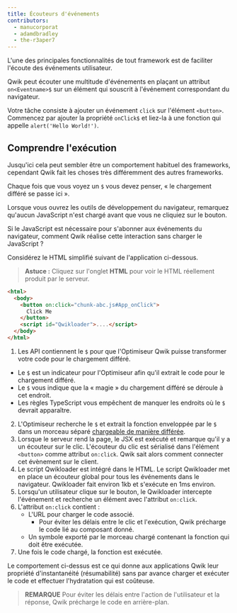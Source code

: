 ```yaml
---
title: Écouteurs d'événements
contributors:
  - manucorporat
  - adamdbradley
  - the-r3aper7
---
```


L'une des principales fonctionnalités de tout framework est de faciliter l'écoute des événements utilisateur.

Qwik peut écouter une multitude d'événements en plaçant un attribut `on<Eventname>$` sur un élément qui souscrit à l'événement correspondant du navigateur.

Votre tâche consiste à ajouter un événement `click` sur l'élément `<button>`. Commencez par ajouter la propriété `onClick$` et liez-la à une fonction qui appelle `alert('Hello World!')`.

## Comprendre l'exécution

Jusqu'ici cela peut sembler être un comportement habituel des frameworks, cependant Qwik fait les choses très différemment des autres frameworks.

Chaque fois que vous voyez un `$` vous devez penser, « le chargement différé se passe ici ».

Lorsque vous ouvrez les outils de développement du navigateur, remarquez qu'aucun JavaScript n'est chargé avant que vous ne cliquiez sur le bouton.

Si le JavaScript est nécessaire pour s'abonner aux événements du navigateur, comment Qwik réalise cette interaction sans charger le JavaScript ?

Considérez le HTML simplifié suivant de l'application ci-dessous.

> **Astuce :** Cliquez sur l'onglet **HTML** pour voir le HTML réellement produit par le serveur.

```HTML
<html>
  <body>
    <button on:click="chunk-abc.js#App_onClick">
      Click Me
    </button>
    <script id="Qwikloader">....</script>
  </body>
</html>
```

1. Les API contiennent le `$` pour que l'Optimiseur Qwik puisse transformer votre code pour le chargement différé.

- Le `$` est un indicateur pour l'Optimiseur afin qu'il extrait le code pour le chargement différé.
- Le `$` vous indique que la « magie » du chargement différé se déroule à cet endroit.
- Les règles TypeScript vous empêchent de manquer les endroits où le `$` devrait apparaître.

2. L'Optimiseur recherche le `$` et extrait la fonction enveloppée par le `$` dans un morceau séparé [chargeable de manière différée](../../../docs/advanced/optimizer/index.mdx).
3. Lorsque le serveur rend la page, le JSX est exécuté et remarque qu'il y a un écouteur sur le clic. L'écouteur du clic est sérialisé dans l'élément `<button>` comme attribut `on:click`. Qwik sait alors comment connecter cet évènement sur le client.
4. Le script Qwikloader est intégré dans le HTML. Le script Qwikloader met en place un écouteur global pour tous les événements dans le navigateur. Qwikloader fait environ 1kb et s'exécute en 1ms environ.
5. Lorsqu'un utilisateur clique sur le bouton, le Qwikloader intercepte l'événement et recherche un élément avec l'attribut `on:click`.
6. L'attribut `on:click` contient :
   - L'URL pour charger le code associé.
     - Pour éviter les délais entre le clic et l'exécution, Qwik précharge le code lié au composant donné.
   - Un symbole exporté par le morceau chargé contenant la fonction qui doit être exécutée.
7. Une fois le code chargé, la fonction est exécutée.

Le comportement ci-dessus est ce qui donne aux applications Qwik leur propriété d'instantanéité (résumabilité) sans par avance charger et exécuter le code et effectuer l'hydratation qui est coûteuse.

> **REMARQUE**
> Pour éviter les délais entre l'action de l'utilisateur et la réponse, Qwik précharge le code en arrière-plan.
